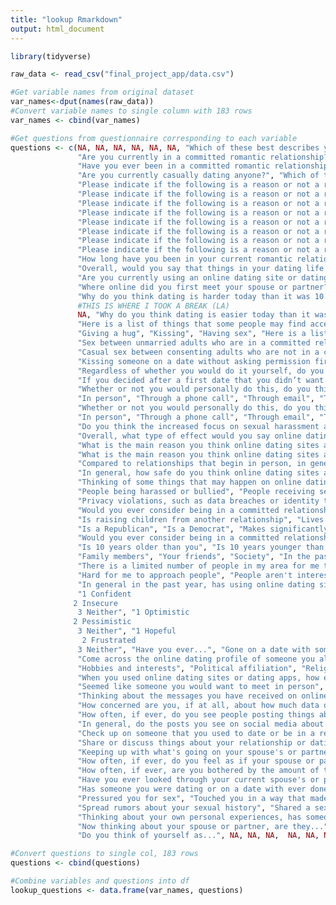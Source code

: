 ```yaml
---
title: "lookup Rmarkdown"
output: html_document
---
```


```r
library(tidyverse)

raw_data <- read_csv("final_project_app/data.csv")

#Get variable names from original dataset
var_names<-dput(names(raw_data))
#Convert variable names to single column with 183 rows
var_names <- cbind(var_names)
```

```r
#Get questions from questionnaire corresponding to each variable
questions <- c(NA, NA, NA, NA, NA, NA, "Which of these best describes you?", 
               "Are you currently in a committed romantic relationship?", 
               "Have you ever been in a committed romantic relationship?", 
               "Are you currently casually dating anyone?", "Which of these best describes what you are looking for right now?", 
               "Please indicate if the following is a reason or not a reason why you are not currently looking for a relationship or dates: Just like being single", 
               "Please indicate if the following is a reason or not a reason why you are not currently looking for a relationship or dates: Have more important priorities right now", 
               "Please indicate if the following is a reason or not a reason why you are not currently looking for a relationship or dates: Feel like I am too old to date",
               "Please indicate if the following is a reason or not a reason why you are not currently looking for a relationship or dates: Have health problems that make it difficult to date", 
               "Please indicate if the following is a reason or not a reason why you are not currently looking for a relationship or dates: Haven't had luck with dating or relationships in the past",  
               "Please indicate if the following is a reason or not a reason why you are not currently looking for a relationship or dates: Too busy", 
               "Please indicate if the following is a reason or not a reason why you are not currently looking for a relationship or dates: Feel like no one would be interested in dating me", 
               "Please indicate if the following is a reason or not a reason why you are not currently looking for a relationship or dates: Not ready to date after ending a relationship",
               "How long have you been in your current romantic relationship?", "Overall, would you say that things in your relationship are going...",
               "Overall, would you say that things in your dating life are going...", "Have you ever used an online dating site or dating app?",
               "Are you currently using an online dating site or dating app?", "How did you first meet your spouse or partner?", 
               "Where online did you first meet your spouse or partner?", "Compared to 10 years ago, for most people, do you think dating is...", 
               "Why do you think dating is harder today than it was 10 years ago?", 
               #THIS IS WHERE I TOOK A BREAK (LA)
               NA, "Why do you think dating is easier today than it was 10 years ago for most people?", 
               "Here is a list of things that some people may find acceptable ON A FIRST DATE and some may not. Regardless of whether you would do it yourself, please indicate if you, personally, think each is acceptable on a first date.",
               "Giving a hug", "Kissing", "Having sex", "Here is a list of things that some people may find acceptable and some may not. Regardless of whether you would do it yourself, please indicate if you, personally, think each is acceptable.", 
               "Sex between unmarried adults who are in a committed relationship", "Having an open relationship- that is, a committed relationship where both people agree that it is acceptable to date or have sex with other people", 
               "Casual sex between consenting adults who are not in a committed relationship", "Two consenting adults exchanging sexually explicit images of themselves", 
               "Kissing someone on a date without asking permission first", "Have you ever searched for information online about someone you were romantically interested in?", 
               "Regardless of whether you would do it yourself, do you think it’s ever acceptable for someone to look through their significant other’s cellphone without their knowledge?", 
               "If you decided after a first date that you didn’t want to go out with that person again, what is the most likely way you would let them know?", 
               "Whether or not you would personally do this, do you think it’s acceptable for a person to break up with someone they are casually dating in the following ways?", 
               "In person", "Through a phone call", "Through email", "Through a text message", 
               "Whether or not you would personally do this, do you think it’s acceptable for a person to break up with someone they are in a committed relationship with in the following ways?",
               "In person", "Through a phone call", "Through email", "Through a text message", "Do you think the increased focus on sexual harassment and assault over the last few years has made it easier or harder for MEN to know how to interact with someone they’re on a date with?",
               "Do you think the increased focus on sexual harassment and assault over the last few years has made it easier or harder for WOMEN to know how to interact with someone they’re on a date with?",
               "Overall, what type of effect would you say online dating sites and dating apps have had on dating and relationships?",
               "What is the main reason you think online dating sites and dating apps have a mostly positive effect on dating and relationships?",
               "What is the main reason you think online dating sites and dating apps have a mostly negative effect on dating and relationships?",
               "Compared to relationships that begin in person, in general, do you think relationships where people first meet through an online dating site or dating app are…",
               "In general, how safe do you think online dating sites and dating apps are as a way to meet people?",
               "Thinking of some things that may happen on online dating sites and dating apps, as far as you know, how common are each of the following?",
               "People being harassed or bullied", "People receiving sexually explicit messages or images they did not ask for", "People lying about themselves to appear more desirable",
               "Privacy violations, such as data breaches or identity theft", "People setting up fake accounts in order to scam others",
               "Would you ever consider being in a committed relationship with someone who…", "Is of a different religion than you", "Is of a different race or ethnicity than you", "Has a significant amount of debt",
               "Is raising children from another relationship", "Lives far away from you", "Would you ever consider being in a committed relationship with someone who…",
               "Is a Republican", "Is a Democrat", "Makes significantly more money than you", "Makes significantly less money than you", 
               "Would you ever consider being in a committed relationship with someone who…", "Voted for Donald Trump", "Voted for Hillary Clinton", 
               "Is 10 years older than you", "Is 10 years younger than you", "How much pressure, if any, do you feel from each of the following to be in a committed relationship?",
               "Family members", "Your friends", "Society", "In the past year, how easy or difficult has it been for you to find people to date?", "Why do you think it has been difficult for you to find people to date?", 
               "There is a limited number of people in my area for me to date", "Hard for me to find someone who meets my expectations", "Hard to find someone who's looking for the same type of relationship as me", 
               "Hard for me to approach people", "People aren't interested in dating me", "Too busy", "Overall, would you say your OWN personal experiences with online dating sites or dating apps have been…",
               "In general in the past year, has using online dating sites or dating apps made you feel more…",
               "1 Confident
              2 Insecure
               3 Neither", "1 Optimistic
              2 Pessimistic
               3 Neither", "1 Hopeful
                2 Frustrated
               3 Neither", "Have you ever...", "Gone on a date with someone you met through an online dating site or dating app", "Been in a committed relationship or married someone you first met through an online dating site or dating app",
               "Come across the online dating profile of someone you already know offline", "When you have used online dating sites or dating apps, how important was it to you, if at all, that the profiles you looked at included the following?",
               "Hobbies and interests", "Political affiliation", "Religious beliefs", "Occupation", "Racial or ethnic background", "Height", "If they have children", "Type of relationship they're looking for", "Photos of themselves",
               "When you used online dating sites or dating apps, how easy or difficult was it for you to find people on online dating sites or dating apps who…", "You were physically attracted to", "Shared your hobbies and interests", "Were looking for the same kind of relationship as you",
               "Seemed like someone you would want to meet in person", "Thinking about the messages you have received on online dating sites or dating apps, would you say you have received…",
               "Thinking about the messages you have received on online dating sites or dating apps, would you say you have received…", "How well, if at all, do you feel you understand why online dating sites or dating apps present certain people as potential matches for you?",
               "How concerned are you, if at all, about how much data online dating sites or dating apps collect about you?","Do you ever use social media sites, like Facebook, Twitter, or Instagram?",
               "How often, if ever, do you see people posting things about their romantic relationships on social media?", "In general, do the posts you see on social media about other people’s romantic relationships make you feel…",
               "In general, do the posts you see on social media about other people’s romantic relationships make you feel…", "Have you ever used social media to do any of the following things?",
               "Check up on someone that you used to date or be in a relationship with",
               "Share or discuss things about your relationship or dating life","As far as you know, does your spouse or partner…","Have a cellphone","Use social media sites","Play video games on a computer, game console or cellphone","How important, if at all, is social media to you personally when it comes to the following things?",
               "Keeping up with what's going on your spouse's or partner's life", "Showing how much you care about your spouse or partner","Have you ever felt jealous or unsure about your relationship because of the way your current spouse or partner interacts with other people on social media?",
               "How often, if ever, do you feel as if your spouse or partner is distracted by their cellphone when you are trying to have a conversation with them?",
               "How often, if ever, are you bothered by the amount of time your spouse or partner spends…", "On their cellphone", "On social media sites", "Playing video games", "Have you ever given your spouse or partner the password or passcode to...", "Your email account", "Any of your social media accounts", "Your cellphone",
               "Have you ever looked through your current spouse's or partner's cellphone without their knowledge?", "Have you ever heard of the following terms associated with dating?", "Ghosting", "Breadcrumbing", "Phubbing", "Catfishing", "Friends with benefits", "Have you ever had someone you’ve gone out with suddenly stop answering your phone calls or messages without explanation (sometimes called “ghosting”)?",
               "Has someone you were dating or on a date with ever done any of the following?",
               "Pressured you for sex", "Touched you in a way that made you feel uncomfortable", "Sent you sexually explicit images that you didn't ask for", "As far as you know, has someone you were dating or been on a date with ever done any of the following?",
               "Spread rumors about your sexual history", "Shared a sexually explicit image of you without your consent", "Publically shared your contact information or address without your permission", 
               "Thinking about your own personal experiences, has someone ever done any of the following to you ON AN ONLINE DATING SITE OR DATING APP?","Called you an offensive name","Threatened to physically harm you","Sent you a sexually explicit message or image you didn’t ask for","Continued to contact you after you said you were not interested",
               "Now thinking about your spouse or partner, are they...",
               "Do you think of yourself as...", NA, NA, NA,  NA, NA, NA,  NA, NA, NA,  NA, NA, NA,  NA, NA)
```

```r
#Convert questions to single col, 183 rows
questions <- cbind(questions)

#Combine variables and questions into df
lookup_questions <- data.frame(var_names, questions)
```

